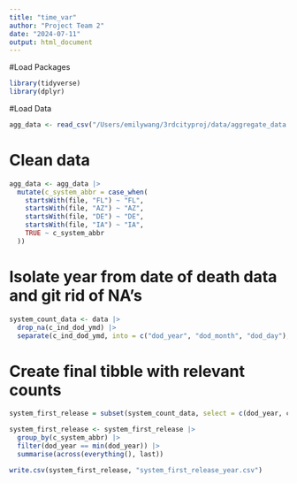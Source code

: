 ```yaml
---
title: "time_var"
author: "Project Team 2"
date: "2024-07-11"
output: html_document
---
```


#Load Packages

```r
library(tidyverse)
library(dplyr)
```

#Load Data

```r
agg_data <- read_csv("/Users/emilywang/3rdcityproj/data/aggregate_data.csv")
```
# Clean data

```r
agg_data <- agg_data |> 
  mutate(c_system_abbr = case_when(
    startsWith(file, "FL") ~ "FL", 
    startsWith(file, "AZ") ~ "AZ",
    startsWith(file, "DE") ~ "DE", 
    startsWith(file, "IA") ~ "IA",
    TRUE ~ c_system_abbr
  ))
```


# Isolate year from date of death data and git rid of NA's

```r
system_count_data <- data |>
  drop_na(c_ind_dod_ymd) |>
  separate(c_ind_dod_ymd, into = c("dod_year", "dod_month", "dod_day"), sep = "-")
```

# Create final tibble with relevant counts

```r
system_first_release = subset(system_count_data, select = c(dod_year, c_system_abbr))

system_first_release <- system_first_release |>
  group_by(c_system_abbr) |>
  filter(dod_year == min(dod_year)) |>
  summarise(across(everything(), last))

write.csv(system_first_release, "system_first_release_year.csv")
```